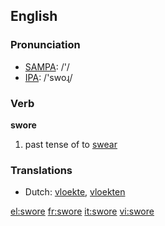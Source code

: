 ==English==

===Pronunciation===
*[[w:SAMPA|SAMPA]]: /'/
*[[w:IPA|IPA]]: /'swoɻ/

===Verb===
'''swore'''

# past tense of to [[swear]]

===Translations===
*Dutch: [[vloekte]], [[vloekten]]

[[el:swore]]
[[fr:swore]]
[[it:swore]]
[[vi:swore]]